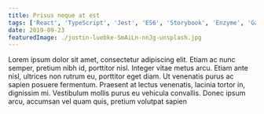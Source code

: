 ```yaml
---
title: Prisus neque at est
tags: ['React', 'TypeScript', 'Jest', 'ES6', 'Storybook', 'Enzyme', 'GatsbyJs']
date: 2019-09-23
featuredImage: ./justin-luebke-SmAiLn-nnJg-unsplash.jpg
---
```


Lorem ipsum dolor sit amet, consectetur adipiscing elit. Etiam ac nunc semper, pretium nibh id, porttitor nisl. Integer vitae metus arcu. Etiam ante nisl, ultrices non rutrum eu, porttitor eget diam. Ut venenatis purus ac sapien posuere fermentum. Praesent at lectus venenatis, lacinia tortor in, dignissim mi. Vestibulum mollis purus eu vehicula convallis. Donec ipsum arcu, accumsan vel quam quis, pretium volutpat sapien
